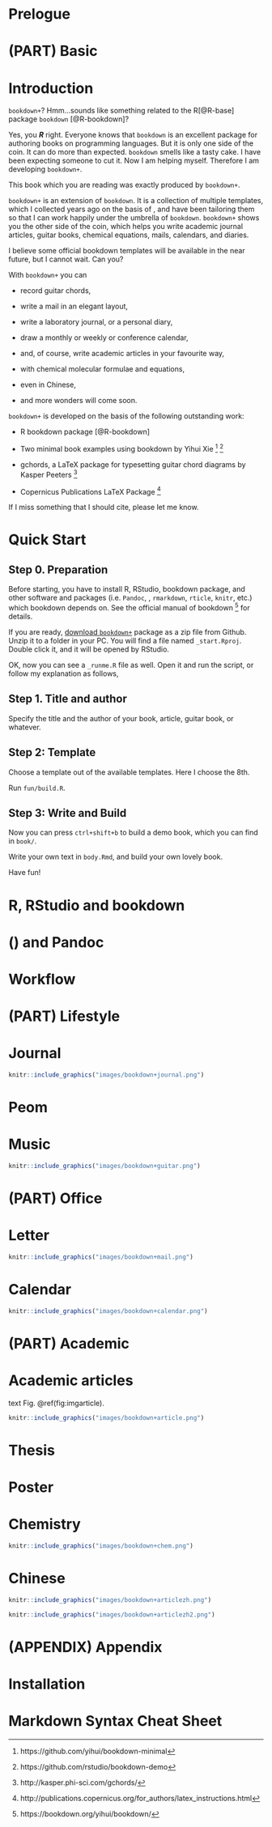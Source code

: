 # Prelogue {-}

# (PART) Basic{-}
# Introduction

`bookdown+`? Hmm...sounds like something related to the R[@R-base] package `bookdown` [@R-bookdown]? 

Yes, you **_R_** right. Everyone knows that `bookdown` is an excellent package for authoring books on programming languages. But it is only one side of the coin.  It can do more than expected. `bookdown` smells like a tasty cake. I have been expecting someone to cut it. Now I am helping myself. Therefore I am developing `bookdown+`.

\m{It IS tasty!}

This book which you are reading was exactly produced by `bookdown+`.

`bookdown+` is an extension of `bookdown`. It is a collection of multiple templates, which I collected years ago on the basis of \LaTeX, and have been tailoring them so that I can work happily under the umbrella of `bookdown`. `bookdown+` shows you the other side of the coin, which helps you write academic journal articles, guitar books, chemical equations, mails, calendars, and diaries.

I believe some official bookdown templates will be available in the near future, but I cannot wait. Can you?

With `bookdown+` you can

- record guitar chords,

- write a mail in an elegant layout,

- write a laboratory journal, or a personal diary,

- draw a monthly or weekly or conference calendar,

- and, of course, write academic articles in your favourite way,

- with chemical molecular formulae and equations,

- even in Chinese,

- and more wonders will come soon.

`bookdown+` is developed on the basis of the following outstanding work:

- R bookdown package [@R-bookdown]

- Two minimal book examples using bookdown by Yihui Xie ^[https://github.com/yihui/bookdown-minimal] ^[https://github.com/rstudio/bookdown-demo]

- gchords, a LaTeX package for typesetting guitar chord diagrams by Kasper Peeters ^[http://kasper.phi-sci.com/gchords/]

- Copernicus Publications LaTeX Package ^[http://publications.copernicus.org/for_authors/latex_instructions.html]

If I miss something that I should cite, please let me know.

# Quick Start

## Step 0. Preparation

Before starting, you have to install R, RStudio, bookdown package, and other software and packages (i.e. `Pandoc`, \LaTeX, `rmarkdown`, `rticle`, `knitr`, etc.) which bookdown depends on. See the official manual of bookdown ^[https://bookdown.org/yihui/bookdown/] for details.

If you are ready, [download `bookdown+`](https://github.com/dapengde/bookdown-plus/archive/master.zip) package as a zip file from Github. Unzip it to a folder in your PC. You will find a file named `_start.Rproj`. Double click it, and it will be opened by RStudio.

OK, now you can see a `_runme.R` file as well. Open it and run the script, or follow my explanation as follows,

## Step 1. Title and author

Specify the title and the author of your book, article, guitar book, or whatever.

## Step 2: Template

Choose a template out of the available templates. Here I choose the 8th.


Run `fun/build.R`.

## Step 3: Write and Build

Now you can press `ctrl+shift+b` to build a demo book, which you can find in `book/`.

Write your own text in `body.Rmd`, and build your own lovely book. 

Have fun!

# R, RStudio and bookdown
# \(\LaTeX\) and Pandoc
# Workflow
# (PART) Lifestyle{-}
# Journal

```r
knitr::include_graphics("images/bookdown+journal.png")
```
# Peom

# Music

```r
knitr::include_graphics("images/bookdown+guitar.png")
```


# (PART) Office{-}
# Letter

```r
knitr::include_graphics("images/bookdown+mail.png")
```

# Calendar

```r
knitr::include_graphics("images/bookdown+calendar.png")
```

# (PART) Academic{-}
# Academic articles

text Fig. \@ref(fig:imgarticle).

```r
knitr::include_graphics("images/bookdown+article.png")
```

# Thesis

# Poster

# Chemistry

```r
knitr::include_graphics("images/bookdown+chem.png")
```



# Chinese

```r
knitr::include_graphics("images/bookdown+articlezh.png")
```

```r
knitr::include_graphics("images/bookdown+articlezh2.png")
```

# (APPENDIX) Appendix {-} 

# Installation

# Markdown Syntax Cheat Sheet

